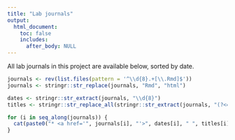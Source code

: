 ```yaml
---
title: "Lab journals"
output: 
  html_document:
    toc: false
    includes:
      after_body: NULL
---
```


All lab journals in this project are available below, sorted by date. 

```r
journals <- rev(list.files(pattern = '^\\d{8}.+[\\.Rmd]$'))
journals <- stringr::str_replace(journals, "Rmd", "html")

dates <- stringr::str_extract(journals, "\\d{8}")
titles <- stringr::str_replace_all(stringr::str_extract(journals, "(?<=\\d{8}_).*(?=\\.html)"), "_", " ")

for (i in seq_along(journals)) {
  cat(paste0("* <a href='", journals[i], "'>", dates[i], " ", titles[i], "</a><br>\n"))
}
```


